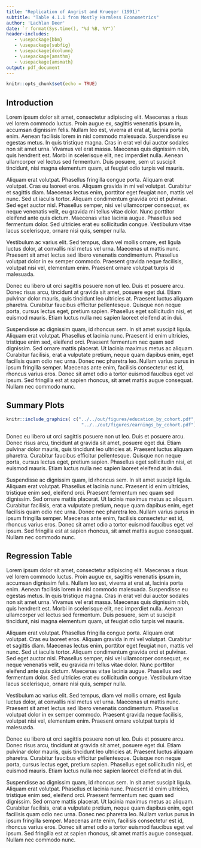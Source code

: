 ```yaml
---
title: "Replication of Angrist and Krueger (1991)"
subtitle: "Table 4.1.1 from Mostly Harmless Econometrics"
author: 'Lachlan Deer'
date: `r format(Sys.time(), "%d %B, %Y")`
header-includes:
   - \usepackage{bbm}
   - \usepackage{subfig}
   - \usepackage{dcolumn}
   - \usepackage{amsthm}
   - \usepackage{amsmath}
output: pdf_document
---
```


```r
knitr::opts_chunk$set(echo = TRUE)
```

## Introduction
Lorem ipsum dolor sit amet, consectetur adipiscing elit. Maecenas a risus vel lorem commodo luctus. Proin augue ex, sagittis venenatis ipsum in, accumsan dignissim felis. Nullam leo est, viverra at erat at, lacinia porta enim. Aenean facilisis lorem in nisl commodo malesuada. Suspendisse eu egestas metus. In quis tristique magna. Cras in erat vel dui auctor sodales non sit amet urna. Vivamus vel erat massa. Maecenas quis dignissim nibh, quis hendrerit est. Morbi in scelerisque elit, nec imperdiet nulla. Aenean ullamcorper vel lectus sed fermentum. Duis posuere, sem ut suscipit tincidunt, nisi magna elementum quam, ut feugiat odio turpis vel mauris.

Aliquam erat volutpat. Phasellus fringilla congue porta. Aliquam erat volutpat. Cras eu laoreet eros. Aliquam gravida in mi vel volutpat. Curabitur et sagittis diam. Maecenas lectus enim, porttitor eget feugiat non, mattis vel nunc. Sed ut iaculis tortor. Aliquam condimentum gravida orci et pulvinar. Sed eget auctor nisl. Phasellus semper, nisi vel ullamcorper consequat, ex neque venenatis velit, eu gravida mi tellus vitae dolor. Nunc porttitor eleifend ante quis dictum. Maecenas vitae lacinia augue. Phasellus sed fermentum dolor. Sed ultricies erat eu sollicitudin congue. Vestibulum vitae lacus scelerisque, ornare nisi quis, semper nulla.

Vestibulum ac varius elit. Sed tempus, diam vel mollis ornare, est ligula luctus dolor, at convallis nisl metus vel urna. Maecenas ut mattis nunc. Praesent sit amet lectus sed libero venenatis condimentum. Phasellus volutpat dolor in ex semper commodo. Praesent gravida neque facilisis, volutpat nisi vel, elementum enim. Praesent ornare volutpat turpis id malesuada.

Donec eu libero ut orci sagittis posuere non ut leo. Duis et posuere arcu. Donec risus arcu, tincidunt at gravida sit amet, posuere eget dui. Etiam pulvinar dolor mauris, quis tincidunt leo ultricies at. Praesent luctus aliquam pharetra. Curabitur faucibus efficitur pellentesque. Quisque non neque porta, cursus lectus eget, pretium sapien. Phasellus eget sollicitudin nisi, et euismod mauris. Etiam luctus nulla nec sapien laoreet eleifend at in dui.

Suspendisse ac dignissim quam, id rhoncus sem. In sit amet suscipit ligula. Aliquam erat volutpat. Phasellus et lacinia nunc. Praesent id enim ultricies, tristique enim sed, eleifend orci. Praesent fermentum nec quam sed dignissim. Sed ornare mattis placerat. Ut lacinia maximus metus ac aliquam. Curabitur facilisis, erat a vulputate pretium, neque quam dapibus enim, eget facilisis quam odio nec urna. Donec nec pharetra leo. Nullam varius purus in ipsum fringilla semper. Maecenas ante enim, facilisis consectetur est id, rhoncus varius eros. Donec sit amet odio a tortor euismod faucibus eget vel ipsum. Sed fringilla est at sapien rhoncus, sit amet mattis augue consequat. Nullam nec commodo nunc.

## Summary Plots

```r
knitr::include_graphics( c("../../out/figures/education_by_cohort.pdf",
                            "../../out/figures/earnings_by_cohort.pdf"))
```

Donec eu libero ut orci sagittis posuere non ut leo. Duis et posuere arcu. Donec risus arcu, tincidunt at gravida sit amet, posuere eget dui. Etiam pulvinar dolor mauris, quis tincidunt leo ultricies at. Praesent luctus aliquam pharetra. Curabitur faucibus efficitur pellentesque. Quisque non neque porta, cursus lectus eget, pretium sapien. Phasellus eget sollicitudin nisi, et euismod mauris. Etiam luctus nulla nec sapien laoreet eleifend at in dui.

Suspendisse ac dignissim quam, id rhoncus sem. In sit amet suscipit ligula. Aliquam erat volutpat. Phasellus et lacinia nunc. Praesent id enim ultricies, tristique enim sed, eleifend orci. Praesent fermentum nec quam sed dignissim. Sed ornare mattis placerat. Ut lacinia maximus metus ac aliquam. Curabitur facilisis, erat a vulputate pretium, neque quam dapibus enim, eget facilisis quam odio nec urna. Donec nec pharetra leo. Nullam varius purus in ipsum fringilla semper. Maecenas ante enim, facilisis consectetur est id, rhoncus varius eros. Donec sit amet odio a tortor euismod faucibus eget vel ipsum. Sed fringilla est at sapien rhoncus, sit amet mattis augue consequat. Nullam nec commodo nunc.

## Regression Table

Lorem ipsum dolor sit amet, consectetur adipiscing elit. Maecenas a risus vel lorem commodo luctus. Proin augue ex, sagittis venenatis ipsum in, accumsan dignissim felis. Nullam leo est, viverra at erat at, lacinia porta enim. Aenean facilisis lorem in nisl commodo malesuada. Suspendisse eu egestas metus. In quis tristique magna. Cras in erat vel dui auctor sodales non sit amet urna. Vivamus vel erat massa. Maecenas quis dignissim nibh, quis hendrerit est. Morbi in scelerisque elit, nec imperdiet nulla. Aenean ullamcorper vel lectus sed fermentum. Duis posuere, sem ut suscipit tincidunt, nisi magna elementum quam, ut feugiat odio turpis vel mauris.

Aliquam erat volutpat. Phasellus fringilla congue porta. Aliquam erat volutpat. Cras eu laoreet eros. Aliquam gravida in mi vel volutpat. Curabitur et sagittis diam. Maecenas lectus enim, porttitor eget feugiat non, mattis vel nunc. Sed ut iaculis tortor. Aliquam condimentum gravida orci et pulvinar. Sed eget auctor nisl. Phasellus semper, nisi vel ullamcorper consequat, ex neque venenatis velit, eu gravida mi tellus vitae dolor. Nunc porttitor eleifend ante quis dictum. Maecenas vitae lacinia augue. Phasellus sed fermentum dolor. Sed ultricies erat eu sollicitudin congue. Vestibulum vitae lacus scelerisque, ornare nisi quis, semper nulla.

Vestibulum ac varius elit. Sed tempus, diam vel mollis ornare, est ligula luctus dolor, at convallis nisl metus vel urna. Maecenas ut mattis nunc. Praesent sit amet lectus sed libero venenatis condimentum. Phasellus volutpat dolor in ex semper commodo. Praesent gravida neque facilisis, volutpat nisi vel, elementum enim. Praesent ornare volutpat turpis id malesuada.

\input{../../out/tables/regression_table.tex}

Donec eu libero ut orci sagittis posuere non ut leo. Duis et posuere arcu. Donec risus arcu, tincidunt at gravida sit amet, posuere eget dui. Etiam pulvinar dolor mauris, quis tincidunt leo ultricies at. Praesent luctus aliquam pharetra. Curabitur faucibus efficitur pellentesque. Quisque non neque porta, cursus lectus eget, pretium sapien. Phasellus eget sollicitudin nisi, et euismod mauris. Etiam luctus nulla nec sapien laoreet eleifend at in dui.

Suspendisse ac dignissim quam, id rhoncus sem. In sit amet suscipit ligula. Aliquam erat volutpat. Phasellus et lacinia nunc. Praesent id enim ultricies, tristique enim sed, eleifend orci. Praesent fermentum nec quam sed dignissim. Sed ornare mattis placerat. Ut lacinia maximus metus ac aliquam. Curabitur facilisis, erat a vulputate pretium, neque quam dapibus enim, eget facilisis quam odio nec urna. Donec nec pharetra leo. Nullam varius purus in ipsum fringilla semper. Maecenas ante enim, facilisis consectetur est id, rhoncus varius eros. Donec sit amet odio a tortor euismod faucibus eget vel ipsum. Sed fringilla est at sapien rhoncus, sit amet mattis augue consequat. Nullam nec commodo nunc.
